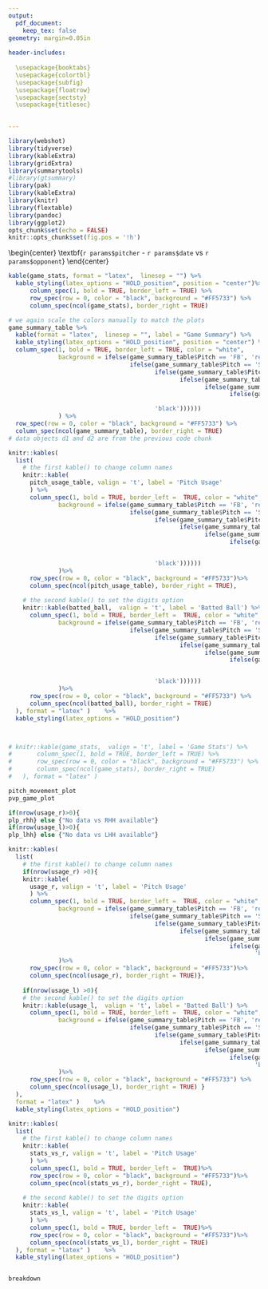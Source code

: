 ---
output:
  pdf_document: 
    keep_tex: false
geometry: margin=0.05in
 
header-includes:
 
  \usepackage{booktabs}
  \usepackage{colortbl}
  \usepackage{subfig}
  \usepackage{floatrow}
  \usepackage{sectsty}
  \usepackage{titlesec}
 

---
```{r setup, include=FALSE}
library(webshot)
library(tidyverse)
library(kableExtra)
library(gridExtra)
library(summarytools)
#library(gtsummary)
library(pak)
library(kableExtra)
library(knitr)
library(flextable)
library(pandoc)
library(ggplot2)
opts_chunk$set(echo = FALSE)
knitr::opts_chunk$set(fig.pos = '!h')
```


\begin{center}
\textbf{\LARGE `r params$pitcher` - `r params$date` vs `r params$opponent`}
\end{center}

\vspace{-7mm} 

\begin{center}
\textbf{\normalsize Game Line}
\end{center}
\vspace{-5mm} 
```{r game_summary_table and stats, echo=FALSE, warning=FALSE }
kable(game_stats, format = "latex",  linesep = "") %>%
  kable_styling(latex_options = "HOLD_position", position = "center")%>%
      column_spec(1, bold = TRUE, border_left = TRUE) %>%
      row_spec(row = 0, color = "black", background = "#FF5733") %>%
      column_spec(ncol(game_stats), border_right = TRUE)
```
\vspace{-9mm} 
\begin{center}
\textbf{\normalsize Pitch Chracteristics}
\end{center}
\vspace{-5mm} 
```{r pitch characteristics ,warning=FALSE,echo=FALSE}
# we again scale the colors manually to match the plots
game_summary_table %>%
  kable(format = "latex",  linesep = "", label = "Game Summary") %>%
  kable_styling(latex_options = "HOLD_position", position = "center") %>%
  column_spec(1, bold = TRUE, border_left = TRUE, color = "white", 
              background = ifelse(game_summary_table$Pitch == 'FB', 'red', 
                                  ifelse(game_summary_table$Pitch == 'SI', 'orange', 
                                         ifelse(game_summary_table$Pitch == 'CT', '#FFD700', 
                                                ifelse(game_summary_table$Pitch == 'CB', '#228b22', 
                                                       ifelse(game_summary_table$Pitch == 'SL', '#33A8FF', 
                                                              ifelse(game_summary_table$Pitch == 'CH', '#E398F7', 

                                         'black'))))))
              ) %>% 
  row_spec(row = 0, color = "black", background = "#FF5733") %>%
  column_spec(ncol(game_summary_table), border_right = TRUE) 
# data objects d1 and d2 are from the previous code chunk
```
\vspace{-8mm} 

\begin{center}
\begin{minipage}[t]{0.4\textwidth}
\centering
\textbf{\normalsize Pitch Usage}
\end{minipage}
\hfill
\begin{minipage}[t]{0.5\textwidth}
\centering
\textbf{\normalsize Batted Ball Profile}
\end{minipage}
\end{center}
\vspace{-6mm} 

```{r pitch usage and batted ball, echo=FALSE, warning=FALSE}
knitr::kables(
  list(
    # the first kable() to change column names
    knitr::kable(
      pitch_usage_table, valign = 't', label = 'Pitch Usage'
      ) %>%
      column_spec(1, bold = TRUE, border_left =  TRUE, color = "white",
              background = ifelse(game_summary_table$Pitch == 'FB', 'red',
                                  ifelse(game_summary_table$Pitch == 'SI', 'orange',
                                         ifelse(game_summary_table$Pitch == 'CT', '#FFD700',
                                                ifelse(game_summary_table$Pitch == 'CB', '#228b22',
                                                       ifelse(game_summary_table$Pitch == 'SL', '#33A8FF',
                                                              ifelse(game_summary_table$Pitch == 'CH', '#E398F7',


                                         'black'))))))
              )%>%
      row_spec(row = 0, color = "black", background = "#FF5733")%>%
      column_spec(ncol(pitch_usage_table), border_right = TRUE),
    
    # the second kable() to set the digits option
    knitr::kable(batted_ball,  valign = 't', label = 'Batted Ball') %>%
      column_spec(1, bold = TRUE, border_left =  TRUE, color = "white",
              background = ifelse(game_summary_table$Pitch == 'FB', 'red',
                                  ifelse(game_summary_table$Pitch == 'SI', 'orange',
                                         ifelse(game_summary_table$Pitch == 'CT', '#FFD700',
                                                ifelse(game_summary_table$Pitch == 'CB', '#228b22',
                                                       ifelse(game_summary_table$Pitch == 'SL', '#33A8FF',
                                                              ifelse(game_summary_table$Pitch == 'CH', '#E398F7',


                                         'black'))))))
              )%>%
      row_spec(row = 0, color = "black", background = "#FF5733") %>%
      column_spec(ncol(batted_ball), border_right = TRUE)
  ), format = "latex" )    %>%
  kable_styling(latex_options = "HOLD_position")



# knitr::kable(game_stats,  valign = 't', label = 'Game Stats') %>%
#       column_spec(1, bold = TRUE, border_left = TRUE) %>%
#       row_spec(row = 0, color = "black", background = "#FF5733") %>%
#       column_spec(ncol(game_stats), border_right = TRUE)
#   ), format = "latex" )
```
\vspace{-5mm} 
```{r vb/hb plot and velo plot, echo=FALSE, warning=FALSE, fig.width=3,fig.height=3} 
pitch_movement_plot
pvp_game_plot
```
 \vspace{-5mm} 

\vspace{-2mm} 

```{r Pitch Location vs RHH and LHH, echo=FALSE, warning=FALSE, fig.width=4.15,fig.height=2.25, position= 'center'} 
if(nrow(usage_r)>0){
plp_rhh} else {"No data vs RHH available"}
if(nrow(usage_l)>0){
plp_lhh} else {"No data vs LHH available"}
```
\vspace{-5mm} 

\begin{center}
\begin{minipage}[t]{0.4\textwidth}
\centering
\textbf{\normalsize Pitch Usage vs Right}
\end{minipage}
\hfill
\begin{minipage}[t]{0.5\textwidth}
\centering
\textbf{\normalsize Pitch Usage vs Left}
\end{minipage}
\end{center}
\vspace{-6mm} 

```{r usage vs R & L,echo=FALSE,warning=FALSE }

knitr::kables(
  list(
    # the first kable() to change column names
    if(nrow(usage_r) >0){
    knitr::kable(
      usage_r, valign = 't', label = 'Pitch Usage'
      ) %>%
      column_spec(1, bold = TRUE, border_left =  TRUE, color = "white",
              background = ifelse(game_summary_table$Pitch == 'FB', 'red',
                                  ifelse(game_summary_table$Pitch == 'SI', 'orange',
                                         ifelse(game_summary_table$Pitch == 'CT', '#FFD700',
                                                ifelse(game_summary_table$Pitch == 'CB', '#228b22',
                                                       ifelse(game_summary_table$Pitch == 'CH', '#E398F7',
                                                              ifelse(game_summary_table$Pitch == 'SL', '#33A8FF',
                                                                     'black'))))))
              )%>%
      row_spec(row = 0, color = "black", background = "#FF5733")%>%
      column_spec(ncol(usage_r), border_right = TRUE)},
    
    if(nrow(usage_l) >0){
    # the second kable() to set the digits option
    knitr::kable(usage_l,  valign = 't', label = 'Batted Ball') %>%
      column_spec(1, bold = TRUE, border_left =  TRUE, color = "white",
              background = ifelse(game_summary_table$Pitch == 'FB', 'red',
                                  ifelse(game_summary_table$Pitch == 'SI', 'orange',
                                         ifelse(game_summary_table$Pitch == 'CT', '#FFD700',
                                                ifelse(game_summary_table$Pitch == 'CB', '#228b22',
                                                       ifelse(game_summary_table$Pitch == 'CH', '#E398F7',
                                                              ifelse(game_summary_table$Pitch == 'SL', '#33A8FF',
                                                                     'black'))))))
              )%>%
      row_spec(row = 0, color = "black", background = "#FF5733") %>%
      column_spec(ncol(usage_l), border_right = TRUE) }
  ), 
  format = "latex" )    %>%
  kable_styling(latex_options = "HOLD_position")
```
\vspace{-8mm} 

\begin{center}
\begin{minipage}[t]{0.4\textwidth}
\centering
\textbf{\normalsize Game Line vs Right}
\end{minipage}
\hfill
\begin{minipage}[t]{0.5\textwidth}
\centering
\textbf{\normalsize Game Line vs Left}
\end{minipage}
\end{center}
\vspace{-5mm} 


```{r stats vs r and l, echo=FALSE, warning=FALSE}
knitr::kables(
  list(
    # the first kable() to change column names
    knitr::kable(
      stats_vs_r, valign = 't', label = 'Pitch Usage'
      ) %>%
      column_spec(1, bold = TRUE, border_left =  TRUE)%>%
      row_spec(row = 0, color = "black", background = "#FF5733")%>%
      column_spec(ncol(stats_vs_r), border_right = TRUE),
    
    # the second kable() to set the digits option
    knitr::kable(
      stats_vs_l, valign = 't', label = 'Pitch Usage'
      ) %>%
      column_spec(1, bold = TRUE, border_left =  TRUE)%>%
      row_spec(row = 0, color = "black", background = "#FF5733")%>%
      column_spec(ncol(stats_vs_l), border_right = TRUE)
  ), format = "latex" )    %>%
  kable_styling(latex_options = "HOLD_position")



```
\vspace{-5mm} 
\newpage
\begin{center}
\textbf{\normalsize Situational Pitch Breakdown}
\end{center}
\vspace{-5mm} 

```{r situational breakdown, echo = F, warning = F, position='center', fig.height=3, fig.width=8}
breakdown
```

